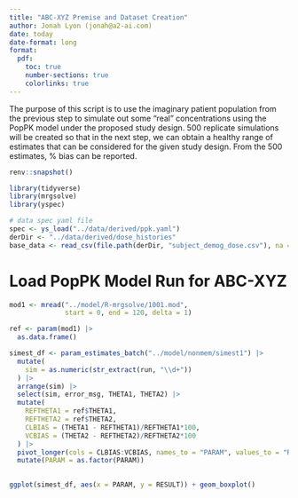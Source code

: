 ```yaml
---
title: "ABC-XYZ Premise and Dataset Creation"
author: Jonah Lyon (jonah@a2-ai.com)
date: today
date-format: long
format:
  pdf:
    toc: true
    number-sections: true
    colorlinks: true
---
```


The purpose of this script is to use the imaginary patient population from the previous step to simulate out some "real" concentrations using the PopPK model under the proposed study design.  500 replicate simulations will be created so that in the next step, we can obtain a healthy range of estimates that can be considered for the given study design.  From the 500 estimates, % bias can be reported.


```r
renv::snapshot()
```


```r
library(tidyverse)
library(mrgsolve)
library(yspec)

# data spec yaml file
spec <- ys_load("../data/derived/ppk.yaml")
derDir <- "../data/derived/dose_histories"
base_data <- read_csv(file.path(derDir, "subject_demog_dose.csv"), na = ".")

```

# Load PopPK Model Run for ABC-XYZ
```r
mod1 <- mread("../model/R-mrgsolve/1001.mod", 
              start = 0, end = 120, delta = 1)

```




```r

ref <- param(mod1) |> 
  as.data.frame()

simest_df <- param_estimates_batch("../model/nonmem/simest1") |> 
  mutate(
    sim = as.numeric(str_extract(run, "\\d+"))
  ) |> 
  arrange(sim) |> 
  select(sim, error_msg, THETA1, THETA2) |> 
  mutate(
    REFTHETA1 = ref$THETA1,
    REFTHETA2 = ref$THETA2,
    CLBIAS = (THETA1 - REFTHETA1)/REFTHETA1*100,
    VCBIAS = (THETA2 - REFTHETA2)/REFTHETA2*100
  ) |> 
  pivot_longer(cols = CLBIAS:VCBIAS, names_to = "PARAM", values_to = "RESULT") |> 
  mutate(PARAM = as.factor(PARAM))
  

ggplot(simest_df, aes(x = PARAM, y = RESULT)) + geom_boxplot()

```

